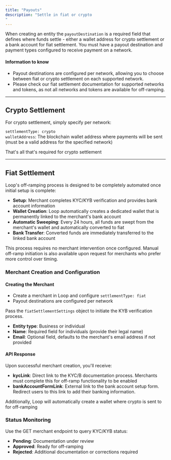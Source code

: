 ```yaml
---
title: "Payouts"
description: "Settle in fiat or crypto
"
---
```


When creating an entity the `payoutDestination` is a required field that defines where funds settle - either a wallet address for crypto settlement or a bank account for fiat settlement. You must have a payout destination and payment types configured to receive payment on a network.

#### **Information to know**

- Payout destinations are configured per network, allowing you to choose between fiat or crypto settlement on each supported network.
- Please check our fiat settlement documentation for supported networks and tokens, as not all networks and tokens are available for off-ramping.

---

## **Crypto Settlement**

For crypto settlement, simply specify per network:

`settlementType: crypto`\
`walletAddress`: The blockchain wallet address where payments will be sent (must be a valid address for the specified network)

That's all that's required for crypto settlement

---

## **Fiat Settlement**

Loop's off-ramping process is designed to be completely automated once initial setup is complete:

- **Setup**: Merchant completes KYC/KYB verification and provides bank account information
- **Wallet Creation**: Loop automatically creates a dedicated wallet that is permanently linked to the merchant's bank account
- **Automatic Sweeping**: Every 24 hours, all funds are swept from the merchant's wallet and automatically converted to fiat
- **Bank Transfer**: Converted funds are immediately transferred to the linked bank account

This process requires no merchant intervention once configured. Manual off-ramp initiation is also available upon request for merchants who prefer more control over timing.

### **Merchant Creation and Configuration**

#### **Creating the Merchant**

- Create a merchant in Loop and configure `settlementType: fiat`
- Payout destinations are configured per network

Pass the `fiatSettlementSettings` object to initiate the KYB verification process.

- **Entity type**: Business or individual
- **Name**: Required field for individuals (provide their legal name)
- **Email**: Optional field, defaults to the merchant's email address if not provided

#### **API Response**

Upon successful merchant creation, you'll receive:

- **kycLink**: Direct link to the KYC/B documentation process. Merchants must complete this for off-ramp functionality to be enabled
- **bankAccountFormLink**: External link to the bank account setup form. Redirect users to this link to add their banking information.

Additionally, Loop will automatically create a wallet where crypto is sent to for off-ramping

### **Status Monitoring**

Use the GET merchant endpoint to query KYC/KYB status:

- **Pending**: Documentation under review
- **Approved**: Ready for off-ramping
- **Rejected**: Additional documentation or corrections required